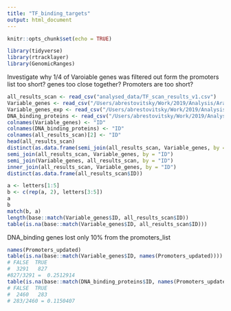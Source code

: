 ```yaml
---
title: "TF_binding_targets"
output: html_document
---
```


```r
knitr::opts_chunk$set(echo = TRUE)
```

```r
library(tidyverse)
library(rtracklayer)
library(GenomicRanges)
```
Investigate why 1/4 of Varoiable genes was filtered out form the promoters list
too short?
genes too close together?
Promoters are too short?
```r
all_results_scan <- read_csv("analysed_data/TF_scan_results_v1.csv")
Variable_genes <- read_csv("/Users/abrestovitsky/Work/2019/Analysis/Arabidopsis/Expression/analysed_data/list_Variable_genes.csv")
Variable_genes_exp <- read_csv("/Users/abrestovitsky/Work/2019/Analysis/Arabidopsis/Expression/analysed_data/Variable_genes_exp.csv")
DNA_binding_proteins <- read_csv("/Users/abrestovitsky/Work/2019/Analysis/Arabidopsis/Expression/analysed_data/DNA_binding_proteins.csv")
colnames(Variable_genes) <- "ID"
colnames(DNA_binding_proteins) <- "ID"
colnames(all_results_scan)[2] <- "ID"
head(all_results_scan)
distinct(as.data.frame(semi_join(all_results_scan, Variable_genes, by = "ID")$ID))
semi_join(all_results_scan, Variable_genes, by = "ID")
semi_join(Variable_genes, all_results_scan, by = "ID")
inner_join(all_results_scan, Variable_genes, by = "ID")
distinct(as.data.frame(all_results_scan$ID))

a <- letters[1:5]
b <- c(rep(a, 2), letters[3:5])
a
b
match(b, a)
length(base::match(Variable_genes$ID, all_results_scan$ID))
table(is.na(base::match(Variable_genes$ID, all_results_scan$ID)))
```

DNA_binding genes lost only 10% from the promoters_list
```r
names(Promoters_updated)
table(is.na(base::match(Variable_genes$ID, names(Promoters_updated))))
# FALSE  TRUE 
#  3291   827 
#827/3291 =  0.2512914
table(is.na(base::match(DNA_binding_proteins$ID, names(Promoters_updated))))
# FALSE  TRUE 
#  2460   283 
# 283/2460 = 0.1150407
```




